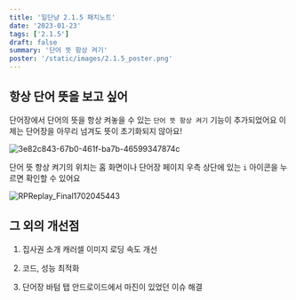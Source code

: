 ```yaml
---
title: '일단냥 2.1.5 패치노트'
date: '2023-01-23'
tags: ['2.1.5']
draft: false
summary: '단어 뜻 항상 켜기'
poster: '/static/images/2.1.5_poster.png'
---
```


## 항상 단어 뜻을 보고 싶어

단어장에서 단어의 뜻을 항상 켜놓을 수 있는 `단어 뜻 항상 켜기` 기능이 추가되었어요
이제는 단어장을 아무리 넘겨도 뜻이 초기화되지 않아요!

![3e82c843-67b0-461f-ba7b-46599347874c](https://github.com/Siby1lA/dango-devlog/assets/77488652/8c47d1df-ef33-4924-b8b7-c8991ed51b11)

단어 뜻 항상 켜기의 위치는 홈 화면이나 단어장 페이지 우측 상단에 있는 `i` 아이콘을 누르면 확인할 수 있어요

![RPReplay_Final1702045443](https://github.com/Siby1lA/dango-devlog/assets/77488652/891852c0-3721-41a7-ada5-4aa9a9456e8c)

## 그 외의 개선점

1. 집사권 소개 캐러셀 이미지 로딩 속도 개선

2. 코드, 성능 최적화

3. 단어장 바텀 탭 안드로이드에서 마진이 있었던 이슈 해결

